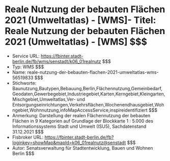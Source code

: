 # Reale Nutzung der bebauten Flächen 2021 (Umweltatlas) - [WMS]- Titel: Reale Nutzung der bebauten Flächen 2021 (Umweltatlas) - [WMS] $$$
- Service URL: https://fbinter.stadt-berlin.de/fb/wms/senstadt/k06_01realnutz $$$
- Typ: WMS $$$
- Name: reale-nutzung-der-bebauten-flachen-2021-umweltatlas-wms-56519833 $$$
- Stichworte: Baunutzung,Bautypen,Bebauung,Berlin,Flächennutzung,Gemeinbedarf,Geodaten,Gewerbegebiet,Industriegebiet,Karten,Kerngebiet,Kleingarten,Mischgebiet,Umweltatlas,Ver- und Entsorgungseinrichtungen,Verkehrsflächen,Wochenendhausgebiet,Wohngebiet,Wohnnutzung,infoMapAccessService,inspireidentifiziert $$$
- Anmerkung: Darstellung der realen Flächennutzung der bebauten Flächen in 9 Kategorien auf Grundlage der Blockkarte 1 : 5.000 des Informationssystems Stadt und Umwelt (ISU5), Sachdatenstand 31.12.2021 $$$
- Fisbroker URL: https://fbinter.stadt-berlin.de/fb?loginkey=showMap&mapId=k06_01realnutz@senstadt $$$
- Autor: Senatsverwaltung für Stadtentwicklung, Bauen und Wohnen Berlin $$$
